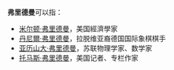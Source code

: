 '''弗里德曼'''可以指：

* [[米尔顿·弗里德曼|米尔顿·弗里德曼]]，美国經濟學家
* [[丹尼爾·弗里德曼|丹尼爾·弗里德曼]]，拉脱维亚裔德国国际象棋棋手
* [[亚历山大·弗里德曼|亚历山大·弗里德曼]]，苏联物理学家、数学家
* [[托马斯·弗里德曼|托马斯·弗里德曼]]，美国记者、专栏作家

{{Disambiguation|F|Cat=四字姓氏消歧义}}